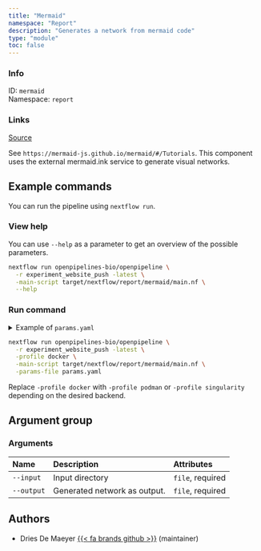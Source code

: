 ```yaml
---
title: "Mermaid"
namespace: "Report"
description: "Generates a network from mermaid code"
type: "module"
toc: false
---
```


::: {.column-margin}

### Info

ID: `mermaid`  
Namespace: `report`

### Links
[Source](https://github.com/openpipelines-bio/openpipeline/blob/experiment_website_push/src/report/mermaid){.btn-action .btn-sm .btn-info .btn role="button"}

:::

See `https://mermaid-js.github.io/mermaid/#/Tutorials`. 
This component uses the external mermaid.ink service to generate visual networks.


## Example commands

You can run the pipeline using `nextflow run`.

### View help

You can use `--help` as a parameter to get an overview of the possible parameters.

```bash
nextflow run openpipelines-bio/openpipeline \
  -r experiment_website_push -latest \
  -main-script target/nextflow/report/mermaid/main.nf \
  --help
```

### Run command

<details>
<summary>Example of `params.yaml`</summary>
```yaml

```
</details>

```bash
nextflow run openpipelines-bio/openpipeline \
  -r experiment_website_push -latest \
  -profile docker \
  -main-script target/nextflow/report/mermaid/main.nf \
  -params-file params.yaml
```

:::{.callout-note}
Replace `-profile docker` with `-profile podman` or `-profile singularity` depending on the desired backend.
:::

## Argument group

### Arguments

|Name       |Description                  |Attributes       |
|:----------|:----------------------------|:----------------|
|`--input`  |Input directory              |`file`, required |
|`--output` |Generated network as output. |`file`, required |

## Authors

  * Dries De Maeyer [{{< fa brands github >}}](https://github.com/ddemaeyer) (maintainer)
